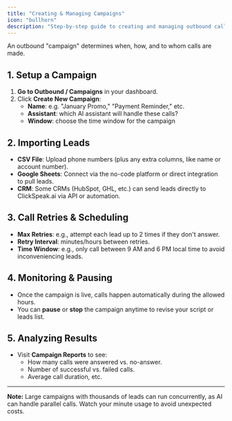 ```yaml
---
title: "Creating & Managing Campaigns"
icon: "bullhorn"
description: "Step-by-step guide to creating and managing outbound call campaigns, including lead imports and monitoring"
---
```


An outbound "campaign" determines when, how, and to whom calls are made.

## 1. Setup a Campaign

1. **Go to Outbound / Campaigns** in your dashboard.
2. Click **Create New Campaign**:
   - **Name**: e.g. "January Promo," "Payment Reminder," etc.
   - **Assistant**: which AI assistant will handle these calls?
   - **Window**: choose the time window for the campaign

## 2. Importing Leads

- **CSV File**: Upload phone numbers (plus any extra columns, like name or account number).
- **Google Sheets**: Connect via the no-code platform or direct integration to pull leads.
- **CRM**: Some CRMs (HubSpot, GHL, etc.) can send leads directly to ClickSpeak.ai via API or automation.

## 3. Call Retries & Scheduling

- **Max Retries**: e.g., attempt each lead up to 2 times if they don't answer.
- **Retry Interval**: minutes/hours between retries.
- **Time Window**: e.g., only call between 9 AM and 6 PM local time to avoid inconveniencing leads.

## 4. Monitoring & Pausing

- Once the campaign is live, calls happen automatically during the allowed hours.
- You can **pause** or **stop** the campaign anytime to revise your script or leads list.

## 5. Analyzing Results

- Visit **Campaign Reports** to see:
  - How many calls were answered vs. no-answer.
  - Number of successful vs. failed calls.
  - Average call duration, etc.

---

**Note:** Large campaigns with thousands of leads can run concurrently, as AI can handle parallel calls. Watch your minute usage to avoid unexpected costs.
